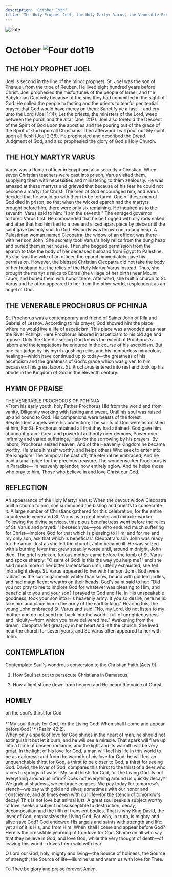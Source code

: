 ```yaml
---
description: 'October 19th'
title: 'The Holy Prophet Joel, the Holy Martyr Varus, the Venerable Prochorus of Pchinja'
---
```


<CustomPaginator />
<RunningHead />

<Image src="/title-imprint.png" height={68} width={50} alt="Date" className="title-imprint"/>

# <div id="date">October <Image className="four-dot" src="/four-dot.png" height={15} width={15} alt="Four dot" />19</div>

## THE HOLY PROPHET JOEL

Joel is second in the line of the minor prophets. St. Joel was the son of Phanuel, from the tribe of Reuben. He lived eight hundred years before Christ. Joel prophesied the misfortunes of the people of Israel, and the Babylonian Captivity because of the sins they had committed in the sight of God. He called the people to fasting and the priests to tearful penitential prayer, that God would have mercy on them: Sanctify ye a fast … and cry unto the Lord (Joel 1:14); Let the priests, the ministers of the Lord, weep between the porch and the altar (Joel 2:17). Joel also foretold the Descent of the Spirit of God upon the apostles and the pouring out of the grace of the Spirit of God upon all Christians: Then afterward I will pour out My spirit upon all flesh (Joel 2:28). He prophesied and described the Dread Judgment of God, and also prophesied the glory of God's Holy Church.

## THE HOLY MARTYR VARUS

Varus was a Roman officer in Egypt and also secretly a Christian. When seven Christian teachers were cast into prison, Varus visited them, supplying them with necessities and ministering to them zealously. He was amazed at these martyrs and grieved that because of his fear he could not become a martyr for Christ. The men of God encouraged him, and Varus decided that he would go with them to be tortured. One of these men of God died in prison, so that when the wicked eparch had the martyrs brought before him, there were only six remaining. He inquired as to the seventh. Varus said to him: "I am the seventh." The enraged governor tortured Varus first. He commanded that he be flogged with dry rods naked, and after that had him tied to a tree and sliced apart piece by piece until the saint gave his holy soul to God. His body was thrown on a dung heap. A Palestinian woman named Cleopatra, the widow of an officer, was there with her son John. She secretly took Varus's holy relics from the dung heap and buried them in her house. Then she begged permission from the eparch to take the body of her deceased husband from Egypt to Palestine. As she was the wife of an officer, the eparch immediately gave his permission. However, the blessed Christian Cleopatra did not take the body of her husband but the relics of the Holy Martyr Varus instead. Thus, she brought the martyr's relics to Edras (the village of her birth) near Mount Tabor, and buried them with honor there. Afterward, she built a church to St. Varus and he often appeared to her from the other world, resplendent as an angel of God.

## THE VENERABLE PROCHORUS OF PCHINJA

St. Prochorus was a contemporary and friend of Saints John of Rila and Gabriel of Lesnov. According to his prayer, God showed him the place where he would live a life of asceticism. This place was a wooded area near the River Pchinja. Here Prochorus labored in asceticism to his old age and repose. Only the One All-seeing God knows the extent of Prochorus's labors and the temptations he endured in the course of his asceticism. But one can judge by his myrrh-gushing relics and his numberless miraculous healings—which have continued up to today—the greatness of his asceticism and the greatness of God's grace which was given to him because of his great labors. St. Prochorus entered into rest and took up his abode in the Kingdom of God in the eleventh century.


## HYMN OF PRAISE
<div style={{textAlign:'center', color:'crimson', fontWeight:'bold'}}>
THE VENERABLE PROCHORUS OF PCHINJA
</div>
>From his early youth, holy Father Prochorus  
Hid from the world and from vanity,  
Diligently working with fasting and sweat,  
Until his soul was raised up and bound to God.  
His companions were beasts of the forest;  
Resplendent angels were his protection;  
The saints of God were astonished at him,  
For St. Prochorus attained all that they had attained.  
God gave him abundant grace:  
Great and powerful authority over demons,  
Power over infirmity and varied sufferings,  
Help for the sorrowing by his prayers.  
By labors, Prochorus seized heaven,  
And of the Heavenly Kingdom he became worthy.  
He made himself worthy, and helps others  
Who seek to enter into the Kingdom.  
The temporal he cast off; the eternal he embraced;  
And he paid a small price for the precious treasure.  
The wonderworker Prochorus is in Paradise—  
In heavenly splendor, now entirely aglow.  
And he helps those who pray to him,  
Those who believe in and love Christ our God.  


## REFLECTION

An appearance of the Holy Martyr Varus: When the devout widow Cleopatra built a church to him, she summoned the bishop and priests to consecrate it. A large number of Christians gathered for this celebration, for the entire countryside venerated St. Varus as a great healer and miracle-worker. Following the divine services, this pious benefactress went before the relics of St. Varus and prayed: "I beseech you—you who endured much suffering for Christ—implore God for that which is pleasing to Him; and for me and my only son, ask that which is beneficial." Cleopatra's son John was ready for the army. Just as she left the church, John became ill. He was seized with a burning fever that grew steadily worse until, around midnight, John died. The grief-stricken, furious mother came before the tomb of St. Varus and spoke sharply: "O saint of God! Is this the way you help me?" and she said much more in her bitter lamentation until, utterly exhausted, she fell into a light sleep. St. Varus appeared to her with her son John. Both were radiant as the sun in garments whiter than snow, bound with golden girdles, and had magnificent wreaths on their heads. God's saint said to her: "Did you not pray to me to implore God for whatever was pleasing to Him, and beneficial to you and your son? I prayed to God and He, in His unspeakable goodness, took your son into His heavenly army. If you so desire, here he is: take him and place him in the army of the earthly king." Hearing this, the young John embraced St. Varus and said: "No, my Lord, do not listen to my mother and do not send me back into the world—full of unrighteousness and iniquity—from which you have delivered me." Awakening from the dream, Cleopatra felt great joy in her heart and left the church. She lived near the church for seven years, and St. Varus often appeared to her with John.
 
## CONTEMPLATION

Contemplate Saul's wondrous conversion to the Christian Faith (Acts 9):

1. How Saul set out to persecute Christians in Damascus;

2. How a light shone down from heaven and He heard the voice of Christ.


## HOMILY
<div style={{textAlign:'center', color:'crimson', fontWeight:'bold'}}>
on the soul's thirst for God
</div>
<br />
<div style={{textAlign:'right'}}>
*"My soul thirsts for God, for the Living God: When shall I come and appear before God?"* (Psalm 42:2).
</div>
When only a spark of love for God shines in the heart of man, he should not extinguish it but let it burn, and he will see a miracle. That spark will flare up into a torch of unseen radiance, and the light and its warmth will be very great. In the light of his love for God, a man will feel his life in this world to be as darkness; and from the warmth of his love for God, he will feel an unquenchable thirst for God, a thirst to be closer to God, a thirst for seeing God. David, the lover of God, compares this thirst to the thirst of a deer who races to springs of water. My soul thirsts for God, for the Living God. Is not everything around us infirm? Does not everything around us quickly decay? We grab at shadows, we embrace corpses. We pay today for tomorrow's stench—we pay with gold and silver, sometimes with our honor and conscience, and at times even with our life—for the stench of tomorrow's decay! This is not love but animal lust. A great soul seeks a subject worthy of love, seeks a subject not susceptible to destruction, decay, decomposition and the filth of transient bodies. That is why King David, the lover of God, emphasizes the Living God. For who, in truth, is mighty and alive save God? God endowed His angels and saints with strength and life: yet all of it is His, and from Him. When shall I come and appear before God? Here is the irresistible yearning of true love for God. Shame on all who say that they believe in God, and love God, while the very thought of death—of leaving this world—drives them wild with fear.

O Lord our God, holy, mighty and living—the Source of holiness, the Source of strength, the Source of life—illumine us and warm us with love for Thee.

To Thee be glory and praise forever. Amen.